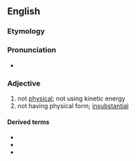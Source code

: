 ==English==

===Etymology===
{{prefix|en|non|physical}}

===Pronunciation===
* {{audio|en|en-us-nonphysical.ogg|Audio (Mid-Atlantic)}}

===Adjective===
{{en-adj|-}}

# not [[physical]]; not using kinetic energy
# not having physical form; [[insubstantial]]

====Derived terms====
* {{l|en|nonphysicality}}
* {{l|en|nonphysically}}
* {{l|en|nonphysicalness}}